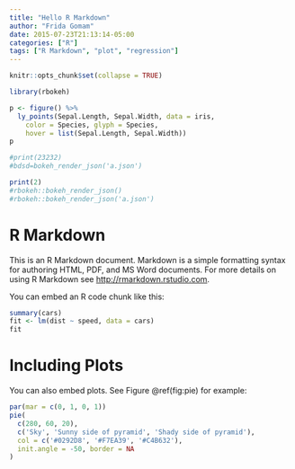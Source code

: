 ```yaml
---
title: "Hello R Markdown"
author: "Frida Gomam"
date: 2015-07-23T21:13:14-05:00
categories: ["R"]
tags: ["R Markdown", "plot", "regression"]
---
```


```r
knitr::opts_chunk$set(collapse = TRUE)
```


```r
library(rbokeh)

p <- figure() %>%
  ly_points(Sepal.Length, Sepal.Width, data = iris,
    color = Species, glyph = Species,
    hover = list(Sepal.Length, Sepal.Width))
p

```

```r
#print(23232)
#bdsd=bokeh_render_json('a.json')
```





```r
print(2)
#rbokeh::bokeh_render_json()
#rbokeh::bokeh_render_json('a.json')
```



# R Markdown

This is an R Markdown document. Markdown is a simple formatting syntax for authoring HTML, PDF, and MS Word documents. For more details on using R Markdown see <http://rmarkdown.rstudio.com>.

You can embed an R code chunk like this:

```r
summary(cars)
fit <- lm(dist ~ speed, data = cars)
fit
```

# Including Plots

You can also embed plots. See Figure \@ref(fig:pie) for example:

```r
par(mar = c(0, 1, 0, 1))
pie(
  c(280, 60, 20),
  c('Sky', 'Sunny side of pyramid', 'Shady side of pyramid'),
  col = c('#0292D8', '#F7EA39', '#C4B632'),
  init.angle = -50, border = NA
)
```
